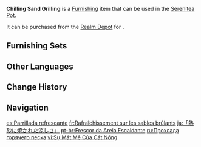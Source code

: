 {{Furnishing Infobox
|id             = 372461
|image          = Item Chilling Sand Grilling.png
|category       = Landform
|subcategory    = Small Shrub
|quality        = 3
|adeptal_energy = 20
|load           = 50
|reduced_load   = 50
|description    = "For reasons that we shall not immediately discuss, the leaves of plants that are packed with moisture can be used to cool you down in an emergency. However, be sternly reminded that you cannot ingest the juices of such a plant."<br>The latest edition of the [[matra]] manual contains this particular note concerning this species of desert shrub.<br>Many a matra crossing the desert has been spared much grief by this description. That said, they have also grown curious as to who the [[General Mahamatra]] must have consulted to improve their manuals so &mdash; how does this person have such a keen understanding of all the plants that they might encounter?
|mention        = Cyno;Matra
|source1        = [[Realm Depot]]
}}

'''Chilling Sand Grilling''' is a [[Furnishing]] item that can be used in the [[Serenitea Pot]].

It can be purchased from the [[Realm Depot]] for {{Item|Realm Currency|30|x=80}}.

==Furnishing Sets==
{{Craft Usage|type=Furnishing Set}}

==Other Languages==
{{Other Languages
|default_hidden = 1
|en      = Chilling Sand Grilling
|zhs     = 「热沙炙烤的清凉」
|zhs_rm  = "Rèshā Zhìkǎo de Qīngliáng"
|zht     = 「熱沙炙烤的清涼」
|zht_rm  = "Rèshā Zhìkǎo de Qīngliáng"
|ja      = 「熱砂に焼かれた涼しさ」
|ja_rm   = "Nessa ni Yakareta Suzushisa"
|ko      = 「뜨거운 모래 속 청량함」
|es      = Parrillada refrescante
|fr      = Rafraîchissement sur les sables brûlants
|ru      = Прохлада горячего песка
|th      = "ความเย็นท่ามกลางทรายแผดเผา"
|th_rm   = 
|vi      = Sự Mát Mẻ Của Cát Nóng
|de      = „Kühle des brennenden Sandes“
|id      = Dinginnya Pembakaran Pasir
|pt      = Frescor da Areia Escaldante
|tr      = Kızgın Kumun Serinliği
|it      = Rinfrescante grigliata alla sabbia
}}

==Change History==
{{Change History|3.1}}

==Navigation==
{{Furnishing Navbox|exterior}}

[[es:Parrillada refrescante]]
[[fr:Rafraîchissement sur les sables brûlants]]
[[ja:「熱砂に焼かれた涼しさ」]]
[[pt-br:Frescor da Areia Escaldante]]
[[ru:Прохлада горячего песка]]
[[vi:Sự Mát Mẻ Của Cát Nóng]]